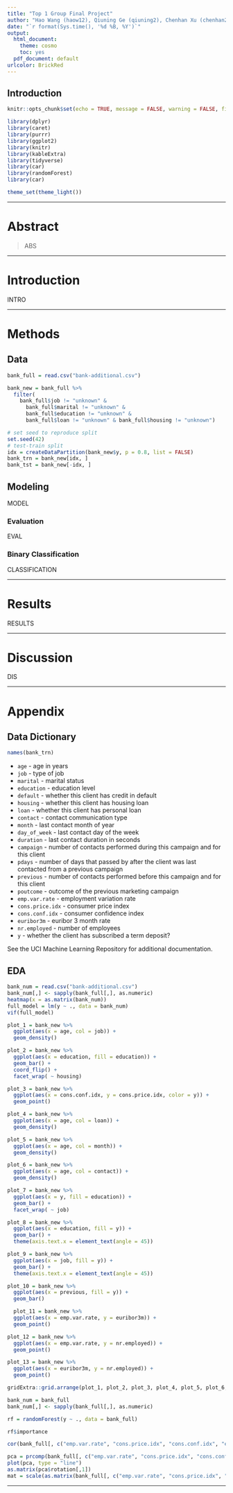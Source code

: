 ```yaml
---
title: "Top 1 Group Final Project"
author: "Hao Wang (haow12), Qiuning Ge (qiuning2), Chenhan Xu (chenhan2), and Zhongyu Wu (zhongyu6)"
date: "`r format(Sys.time(), '%d %B, %Y')`"
output:
  html_document: 
    theme: cosmo
    toc: yes
  pdf_document: default
urlcolor: BrickRed
---
```


## Introduction

```r
knitr::opts_chunk$set(echo = TRUE, message = FALSE, warning = FALSE, fig.align = 'center')
```

```r
library(dplyr)
library(caret)
library(purrr)
library(ggplot2)
library(knitr)
library(kableExtra)
library(tidyverse)
library(car)
library(randomForest)
library(car)
```

```r
theme_set(theme_light())
```

***

# Abstract

> ABS

***

# Introduction

INTRO

***

# Methods

## Data

```r
bank_full = read.csv("bank-additional.csv")
```

```r
bank_new = bank_full %>%
  filter(
    bank_full$job != "unknown" &
      bank_full$marital != "unknown" &
      bank_full$education != "unknown" &
      bank_full$loan != "unknown" & bank_full$housing != "unknown")
```

```r
# set seed to reproduce split
set.seed(42)
# test-train split
idx = createDataPartition(bank_new$y, p = 0.8, list = FALSE)
bank_trn = bank_new[idx, ]
bank_tst = bank_new[-idx, ]
```

## Modeling

MODEL

### Evaluation

EVAL

### Binary Classification

CLASSIFICATION

***

# Results

RESULTS

***

# Discussion

DIS

***

# Appendix

## Data Dictionary

```r
names(bank_trn)
```

- `age` - age in years
- `job` - type of job
- `marital` - marital status
- `education` - education level
- `default` - whether this client has credit in default
- `housing` - whether this client has housing loan
- `loan` - whether this client has personal loan
- `contact` - contact communication type
- `month` - last contact month of year
- `day_of_week` - last contact day of the week
- `duration` - last contact duration in seconds
- `campaign` - number of contacts performed during this campaign and for this client
- `pdays` - number of days that passed by after the client was last contacted from a previous campaign
- `previous` - number of contacts performed before this campaign and for this client
- `poutcome` - outcome of the previous marketing campaign
- `emp.var.rate` - employment variation rate
- `cons.price.idx` - consumer price index
- `cons.conf.idx` - consumer confidence index
- `euribor3m` - euribor 3 month rate
- `nr.employed` - number of employees
- `y` - whether the client has subscribed a term deposit?

See the UCI Machine Learning Repository for additional documentation.

## EDA

```r
bank_num = read.csv("bank-additional.csv")
bank_num[,] <- sapply(bank_full[,], as.numeric)
heatmap(x = as.matrix(bank_num))
full_model = lm(y ~ ., data = bank_num)
vif(full_model)
```

```r
plot_1 = bank_new %>%
  ggplot(aes(x = age, col = job)) +
  geom_density()

plot_2 = bank_new %>%
  ggplot(aes(x = education, fill = education)) +
  geom_bar() +
  coord_flip() +
  facet_wrap( ~ housing)

plot_3 = bank_new %>%
  ggplot(aes(x = cons.conf.idx, y = cons.price.idx, color = y)) +
  geom_point()

plot_4 = bank_new %>%
  ggplot(aes(x = age, col = loan)) +
  geom_density()

plot_5 = bank_new %>%
  ggplot(aes(x = age, col = month)) +
  geom_density()

plot_6 = bank_new %>%
  ggplot(aes(x = age, col = contact)) +
  geom_density()

plot_7 = bank_new %>%
  ggplot(aes(x = y, fill = education)) +
  geom_bar() +
  facet_wrap( ~ job)

plot_8 = bank_new %>%
  ggplot(aes(x = education, fill = y)) +
  geom_bar() +
  theme(axis.text.x = element_text(angle = 45))

plot_9 = bank_new %>%
  ggplot(aes(x = job, fill = y)) +
  geom_bar() +
  theme(axis.text.x = element_text(angle = 45))

plot_10 = bank_new %>%
  ggplot(aes(x = previous, fill = y)) +
  geom_bar()

  plot_11 = bank_new %>%
  ggplot(aes(x = emp.var.rate, y = euribor3m)) +
  geom_point()

plot_12 = bank_new %>%
  ggplot(aes(x = emp.var.rate, y = nr.employed)) +
  geom_point()

plot_13 = bank_new %>%
  ggplot(aes(x = euribor3m, y = nr.employed)) +
  geom_point()
```

```r
gridExtra::grid.arrange(plot_1, plot_2, plot_3, plot_4, plot_5, plot_6, plot_7, plot_8, plot_9, plot_10)
```

```r
bank_num = bank_full
bank_num[,] <- sapply(bank_full[,], as.numeric)
```

```r
rf = randomForest(y ~ ., data = bank_full)
```

```r
rf$importance
```

```r
cor(bank_full[, c("emp.var.rate", "cons.price.idx", "cons.conf.idx", "euribor3m", "nr.employed")])
```

```r
pca = prcomp(bank_full[, c("emp.var.rate", "cons.price.idx", "cons.conf.idx", "euribor3m")], center = TRUE, scale = TRUE)
plot(pca, type = "line")
as.matrix(pca$rotation[,1])
mat = scale(as.matrix(bank_full[, c("emp.var.rate", "cons.price.idx", "cons.conf.idx", "euribor3m", "nr.employed")]))
```

***
